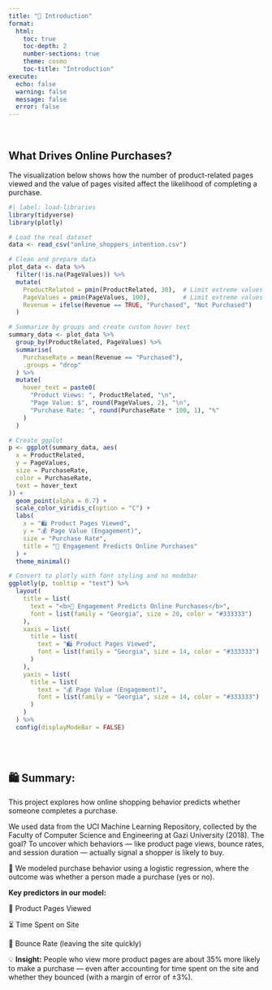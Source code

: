 ```yaml
---
title: "📘 Introduction"
format: 
  html:
    toc: true
    toc-depth: 2
    number-sections: true
    theme: cosmo
    toc-title: "Introduction"
execute:
  echo: false
  warning: false
  message: false
  error: false
---
```

<br>

## What Drives Online Purchases?

The visualization below shows how the number of product-related pages viewed and the value of pages visited affect the likelihood of completing a purchase.

```r
#| label: load-libraries
library(tidyverse)
library(plotly)
```
```r
# Load the real dataset
data <- read_csv("online_shoppers_intention.csv")

# Clean and prepare data
plot_data <- data %>%
  filter(!is.na(PageValues)) %>%
  mutate(
    ProductRelated = pmin(ProductRelated, 30),  # Limit extreme values for clarity
    PageValues = pmin(PageValues, 100),         # Limit extreme values
    Revenue = ifelse(Revenue == TRUE, "Purchased", "Not Purchased")
  )

# Summarize by groups and create custom hover text
summary_data <- plot_data %>%
  group_by(ProductRelated, PageValues) %>%
  summarise(
    PurchaseRate = mean(Revenue == "Purchased"),
    .groups = "drop"
  ) %>%
  mutate(
    hover_text = paste0(
      "Product Views: ", ProductRelated, "\n",
      "Page Value: $", round(PageValues, 2), "\n",
      "Purchase Rate: ", round(PurchaseRate * 100, 1), "%"
    )
  )

# Create ggplot
p <- ggplot(summary_data, aes(
  x = ProductRelated,
  y = PageValues,
  size = PurchaseRate,
  color = PurchaseRate,
  text = hover_text
)) +
  geom_point(alpha = 0.7) +
  scale_color_viridis_c(option = "C") +
  labs(
    x = "🛍️ Product Pages Viewed",
    y = "💰 Page Value (Engagement)",
    size = "Purchase Rate",
    title = "🧠 Engagement Predicts Online Purchases"
  ) +
  theme_minimal()

# Convert to plotly with font styling and no modebar
ggplotly(p, tooltip = "text") %>%
  layout(
    title = list(
      text = "<b>🧠 Engagement Predicts Online Purchases</b>",
      font = list(family = "Georgia", size = 20, color = "#333333")
    ),
    xaxis = list(
      title = list(
        text = "🛍️ Product Pages Viewed",
        font = list(family = "Georgia", size = 14, color = "#333333")
      )
    ),
    yaxis = list(
      title = list(
        text = "💰 Page Value (Engagement)",
        font = list(family = "Georgia", size = 14, color = "#333333")
      )
    )
  ) %>%
  config(displayModeBar = FALSE)
```
<br>
<br>

## 🛍️ Summary:
This project explores how online shopping behavior predicts whether someone completes a purchase.

We used data from the UCI Machine Learning Repository, collected by the Faculty of Computer Science and Engineering at Gazi University (2018). The goal?
To uncover which behaviors — like product page views, bounce rates, and session duration — actually signal a shopper is likely to buy.

🧪 We modeled purchase behavior using a logistic regression, where the outcome was whether a person made a purchase (yes or no).

**Key predictors in our model:**

🔎 Product Pages Viewed

⏳ Time Spent on Site

🚪 Bounce Rate (leaving the site quickly)

💡 **Insight:**
People who view more product pages are about 35% more likely to make a purchase —
even after accounting for time spent on the site and whether they bounced
(with a margin of error of ±3%).

